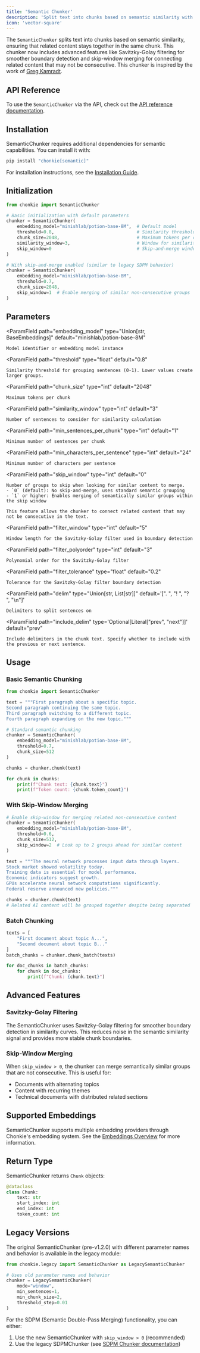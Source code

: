 ```yaml
---
title: 'Semantic Chunker'
description: 'Split text into chunks based on semantic similarity with advanced features'
icon: 'vector-square'
---
```


The `SemanticChunker` splits text into chunks based on semantic similarity, ensuring that related content stays together in the same chunk. This chunker now includes advanced features like Savitzky-Golay filtering for smoother boundary detection and skip-window merging for connecting related content that may not be consecutive. This chunker is inspired by the work of [Greg Kamradt](https://github.com/gkamradt).

## API Reference
To use the `SemanticChunker` via the API, check out the [API reference documentation](../../api-reference/semantic-chunker).

## Installation

SemanticChunker requires additional dependencies for semantic capabilities. You can install it with:

```bash
pip install "chonkie[semantic]"
```

<Info>For installation instructions, see the [Installation Guide](/getting-started/installation).</Info>

## Initialization

```python
from chonkie import SemanticChunker

# Basic initialization with default parameters
chunker = SemanticChunker(
    embedding_model="minishlab/potion-base-8M",  # Default model
    threshold=0.8,                               # Similarity threshold (0-1)
    chunk_size=2048,                             # Maximum tokens per chunk
    similarity_window=3,                         # Window for similarity calculation
    skip_window=0                                # Skip-and-merge window (0=disabled)
)

# With skip-and-merge enabled (similar to legacy SDPM behavior)
chunker = SemanticChunker(
    embedding_model="minishlab/potion-base-8M",
    threshold=0.7,
    chunk_size=2048,
    skip_window=1  # Enable merging of similar non-consecutive groups
)
```

## Parameters

<ParamField
    path="embedding_model"
    type="Union[str, BaseEmbeddings]"
    default="minishlab/potion-base-8M"
>
    Model identifier or embedding model instance
</ParamField>

<ParamField
    path="threshold"
    type="float"
    default="0.8"
>
    Similarity threshold for grouping sentences (0-1). Lower values create larger groups.
</ParamField>

<ParamField
    path="chunk_size"
    type="int"
    default="2048"
>
    Maximum tokens per chunk
</ParamField>

<ParamField
    path="similarity_window"
    type="int"
    default="3"
>
    Number of sentences to consider for similarity calculation
</ParamField>

<ParamField
    path="min_sentences_per_chunk"
    type="int"
    default="1"
>
    Minimum number of sentences per chunk
</ParamField>

<ParamField
    path="min_characters_per_sentence"
    type="int"
    default="24"
>
    Minimum number of characters per sentence
</ParamField>

<ParamField
    path="skip_window"
    type="int"
    default="0"
>
    Number of groups to skip when looking for similar content to merge.
    - `0` (default): No skip-and-merge, uses standard semantic grouping
    - `1` or higher: Enables merging of semantically similar groups within the skip window
    
    This feature allows the chunker to connect related content that may not be consecutive in the text.
</ParamField>

<ParamField
    path="filter_window"
    type="int"
    default="5"
>
    Window length for the Savitzky-Golay filter used in boundary detection
</ParamField>

<ParamField
    path="filter_polyorder"
    type="int"
    default="3"
>
    Polynomial order for the Savitzky-Golay filter
</ParamField>

<ParamField
    path="filter_tolerance"
    type="float"
    default="0.2"
>
    Tolerance for the Savitzky-Golay filter boundary detection
</ParamField>

<ParamField
    path="delim"
    type="Union[str, List[str]]"
    default='[". ", "! ", "? ", "\n"]'
>
    Delimiters to split sentences on
</ParamField>

<ParamField
    path="include_delim"
    type='Optional[Literal["prev", "next"]]'
    default="prev"
>
    Include delimiters in the chunk text. Specify whether to include with the previous or next sentence.
</ParamField>


## Usage

### Basic Semantic Chunking

```python
from chonkie import SemanticChunker

text = """First paragraph about a specific topic.
Second paragraph continuing the same topic.
Third paragraph switching to a different topic.
Fourth paragraph expanding on the new topic."""

# Standard semantic chunking
chunker = SemanticChunker(
    embedding_model="minishlab/potion-base-8M",
    threshold=0.7,
    chunk_size=512
)

chunks = chunker.chunk(text)

for chunk in chunks:
    print(f"Chunk text: {chunk.text}")
    print(f"Token count: {chunk.token_count}")
```

### With Skip-Window Merging

```python
# Enable skip-window for merging related non-consecutive content
chunker = SemanticChunker(
    embedding_model="minishlab/potion-base-8M",
    threshold=0.6,
    chunk_size=512,
    skip_window=2  # Look up to 2 groups ahead for similar content
)

text = """The neural network processes input data through layers.
Stock market showed volatility today.
Training data is essential for model performance.
Economic indicators suggest growth.
GPUs accelerate neural network computations significantly.
Federal reserve announced new policies."""

chunks = chunker.chunk(text)
# Related AI content will be grouped together despite being separated
```

### Batch Chunking

```python
texts = [
    "First document about topic A...",
    "Second document about topic B..."
]
batch_chunks = chunker.chunk_batch(texts)

for doc_chunks in batch_chunks:
    for chunk in doc_chunks:
        print(f"Chunk: {chunk.text}")
```

## Advanced Features

### Savitzky-Golay Filtering

The SemanticChunker uses Savitzky-Golay filtering for smoother boundary detection in similarity curves. This reduces noise in the semantic similarity signal and provides more stable chunk boundaries.

### Skip-Window Merging

When `skip_window > 0`, the chunker can merge semantically similar groups that are not consecutive. This is useful for:
- Documents with alternating topics
- Content with recurring themes
- Technical documents with distributed related sections

## Supported Embeddings

SemanticChunker supports multiple embedding providers through Chonkie's embedding system. See the [Embeddings Overview](/embeddings/overview) for more information.

## Return Type

SemanticChunker returns `Chunk` objects:

```python
@dataclass
class Chunk:
    text: str
    start_index: int
    end_index: int
    token_count: int
```

## Legacy Versions

<Note>
The original SemanticChunker (pre-v1.2.0) with different parameter names and behavior is available in the legacy module:

```python
from chonkie.legacy import SemanticChunker as LegacySemanticChunker

# Uses old parameter names and behavior
chunker = LegacySemanticChunker(
    mode="window",
    min_sentences=1,
    min_chunk_size=2,
    threshold_step=0.01
)
```

For the SDPM (Semantic Double-Pass Merging) functionality, you can either:
1. Use the new SemanticChunker with `skip_window > 0` (recommended)
2. Use the legacy SDPMChunker (see [SDPM Chunker documentation](./sdpm-chunker))
</Note>